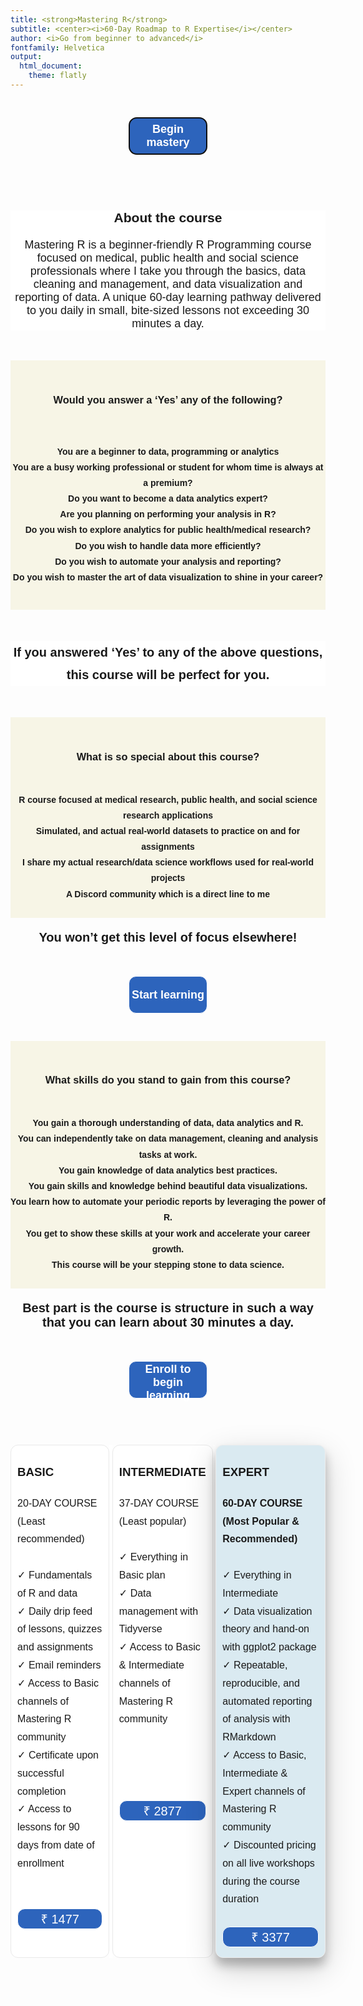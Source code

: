 ```yaml
---
title: <strong>Mastering R</strong>
subtitle: <center><i>60-Day Roadmap to R Expertise</i></center>
author: <i>Go from beginner to advanced</i>
fontfamily: Helvetica
output:
  html_document:
    theme: flatly
---
```

<style type="text/css">


body {
  font-family: Helvetica;
}

h1,h2,h3,h4,h5,h6{
  font-family: Helvetica;
}

h1.title {
  text-align: center;
  font-size: 60px;
  padding-top: 2%;
  
}

h4.subtitle {
  text-align: center;
  font-size: 20px;
  padding-top: 1%;
}


h4.author {
  text-align: center;
  padding-top: 1%;
  font-size: 18px;
  
}

h4.date {
  text-align: center;
  padding-top: 0.75%;
  padding-bottom: 0.5%;
  font-size: 20px;
  
}

.button {
border-width: 1px;
border-style: solid;
border-radius: 12px;
border-color: white;
background-color: #2d64bc;
padding: 2px 2px;
text-align: center;
display: inline-block;
font-size: 18px;
width: 25%;
height: 60px;
transition-duration: 0.1s;
color: white;
}

.button:hover {
  background-color: #36AE7C; /* Green */
  border-color: #36AE7C;
  color: black;
  box-shadow: 0 12px 16px 0 rgba(0,0,0,0.24), 0 17px 50px 0 rgba(0,0,0,0.19);
}

.button_2 {
border-width: 1px;
border-style: solid;
border-radius: 12px;
border-color: white;
background-color: #2d64bc;
padding: 2px 2px;
text-align: center;
display: inline-block;
font-size: 20px;
width: 100%;
height: auto;
transition-duration: 0.1s;
color: white;
}

.button_2:hover {
  background-color: #36AE7C; /* Green */
  border-color: #36AE7C;
  color: black;
  box-shadow: 0 12px 16px 0 rgba(0,0,0,0.24), 0 17px 50px 0 rgba(0,0,0,0.19);
}

.button_3 {
border-width: 1px;
border-style: solid;
border-radius: 12px;
border-color: white;
background-color: #2d64bc;
padding: 2px 2px;
text-align: center;
display: inline-block;
font-size: 20px;
width: 100%;
height: auto;
transition-duration: 0.1s;
color: white;
}

.button_3:hover {
  background-color: #36AE7C; /* Green */
  border-color: #36AE7C;
  color: black;
  box-shadow: 0 12px 16px 0 rgba(0,0,0,0.24), 0 17px 50px 0 rgba(0,0,0,0.19);
}

</style>

\

<center><button class="button button" autofocus onclick="window.location.href ='https://rzp.io/l/mastering-r-expert'"><strong>Begin mastery</strong></button></center>

\

\

::: {style="background-color: white; font-size: 18px"}

<center>
<h3>
<strong>
About the course
</strong>
</h3>
</center>

<center>

Mastering R is a beginner-friendly R Programming course focused on medical, public health and social science professionals where I take you through the basics, data cleaning and management, and data visualization and reporting of data. A unique 60-day learning pathway delivered to you daily in small, bite-sized lessons not exceeding 30 minutes a day.

</center>
:::

\

::: {style="background-color: #f7f5e6; line-height: 1.8; text-align: center;"}
\

<center>

<h3>

<strong>Would you answer a 'Yes' any of the following?</strong>

</h3>

</center>

\

**You are a beginner to data, programming or  analytics**\
**You are a busy working professional or student for whom time is always at a premium?**\
**Do you want to become a data analytics expert?**\
**Are you planning on performing your analysis in R?**\
**Do you wish to explore analytics for public health/medical research?**\
**Do you wish to handle data more efficiently?**\
**Do you wish to automate your analysis and reporting?**\
**Do you wish to master the art of data visualization to shine in your career?**\

\
:::

\

::: {style="background-color: white; line-height: 1.8; text-align: center; font-size: 20px"}
**If you answered ‘Yes’ to any of the above questions, this course will be perfect for you.**
:::

\

::: {style="background-color: #f7f5e6; line-height: 1.8; text-align: center;"}
\

<center>

<h3>

<strong>What is so special about this course?</strong>

</h3>

</center>

\
**R course focused at medical research, public health, and social science research applications**\
**Simulated, and actual real-world datasets to practice on and for assignments**\
**I share my actual research/data science workflows used for real-world projects**\
**A Discord community which is a direct line to me**\
\
:::

:::: {style="font-size: 20px; text-align: center;"}

**You won't get this level of focus elsewhere!** \
::::

\

<center><button class="button button" onclick="window.location.href ='https://rzp.io/l/mastering-r-expert'"><strong>Start learning</strong></button></center>

\


::: {style="background-color: #f7f5e6; line-height: 1.8; text-align: center;"}
\

<center>

<h3>

<strong>What skills do you stand to gain from this course?</strong>

</h3>

</center>

\
**You gain a thorough understanding of data, data analytics and R.**\
**You can independently take on data management, cleaning and analysis tasks at work.**\
**You gain knowledge of data analytics best practices.**\
**You gain skills and knowledge behind beautiful data visualizations.**\
**You learn how to automate your periodic reports by leveraging the power of R.**\
**You get to show these skills at your work and accelerate your career growth.**\
**This course will be your stepping stone to data science.**\
\
:::

:::: {style="font-size: 20px; text-align: center;"}

**Best part is the course is structure in such a way that you can learn about 30 minutes a day.** \
::::

\

<center><button class="button button" onclick="window.location.href ='https://rzp.io/l/mastering-r-expert'"><strong>Enroll to begin learning</strong></button></center>

\

\

:::::: {style="display: flex"}

:::::{style="background-color: white; line-height: 1.8; text-align: left; width: 31%; padding-left: 2%; padding-right: 2%; border-width: 1px; border-style: solid; border-radius: 12px; border-color: #e9e9e9; font-size: 16px;"}

<h3>BASIC</h3>
20-DAY COURSE\
(Least recommended)\
\
&#10003; Fundamentals of R and data \
&#10003; Daily drip feed of lessons, quizzes and assignments \
&#10003; Email reminders \
&#10003; Access to Basic channels of Mastering R community \
&#10003; Certificate upon successful completion \
&#10003; Access to lessons for 90 days from date of enrollment \
\
\
<left><button class="button button_2" onclick="window.location.href ='https://rzp.io/l/mastering-r-basic'">&#8377; 1477</button></left>


:::::

::::: {style="background-color: white; line-height: 1.8; text-align: center; width: 1%;"}
:::::

:::::{style="background-color: white; line-height: 1.8; text-align: left; width: 31%; padding-left: 2%; padding-right: 2%; border-width: 1px; border-style: solid; border-radius: 12px; border-color: #e9e9e9; font-size: 16px;"}

<h3>INTERMEDIATE</h3>
37-DAY COURSE\
(Least popular)\
\
&#10003; Everything in Basic plan \
&#10003; Data management with Tidyverse \
&#10003; Access to Basic & Intermediate channels of Mastering R community \
\
\
\
\
<left><button class="button button_2" onclick="window.location.href ='https://rzp.io/l/mastering-r-intermediate'">&#8377; 2877</button></left>\

:::::

::::: {style="background-color: white; line-height: 1.8; text-align: center; width: 1%;"}
:::::

:::::{style="background-color: #DAEAF1; line-height: 1.8; text-align: left; width: 35%; padding-left: 2%; padding-right: 2%; border-width: 1px; border-style: solid; border-radius: 12px; border-color: #eeeeee; box-shadow: 0 12px 16px 0 rgba(0,0,0,0.24), 0 17px 50px 0 rgba(0,0,0,0.19); font-size: 16px;"}

<h3><strong>EXPERT</strong></h3>
**60-DAY COURSE**\
**(Most Popular & Recommended)**\
\
&#10003; Everything in Intermediate \
&#10003; Data visualization theory and hand-on with ggplot2 package \
&#10003; Repeatable, reproducible, and automated reporting of analysis with RMarkdown \
&#10003; Access to Basic, Intermediate & Expert channels of Mastering R community \
&#10003; Discounted pricing on all live workshops during the course duration\
\
<left><button class="button button_3" onclick="window.location.href ='https://rzp.io/l/mastering-r-expert'">&#8377; 3377</button></left>\

:::::

::::::
